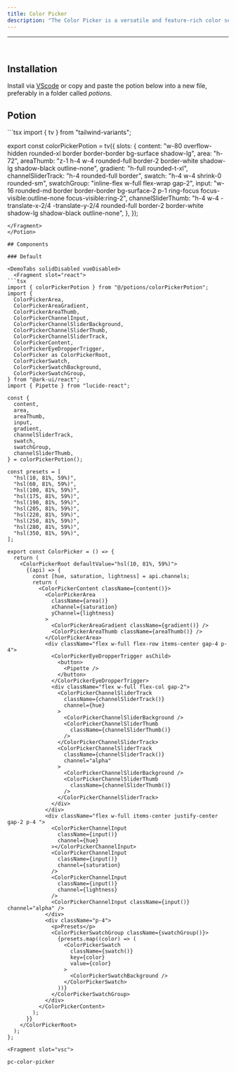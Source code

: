 ```yaml
---
title: Color Picker
description: "The Color Picker is a versatile and feature-rich color selection tool for your applications. It provides support for different color spaces, user interaction, and accessibility."
---
```

---


<div class="p-4 w-full flex justify-center items-center bg-surface-2 rounded-md">
    <div className="flex items-center w-full justify-center">
      <ColorPicker client:only="react"/>
    </div>
</div>

<br />

## Installation

Install via [VScode](/docs/getting-started/vsc) or copy and paste the potion below into a new file, preferably in a folder called *potions*.

## Potion 

<Potion>
<Fragment slot="contentSlot">
```tsx
import { tv } from "tailwind-variants";

export const colorPickerPotion = tv({
  slots: {
    content:
      "w-80 overflow-hidden rounded-xl border border-border bg-surface shadow-lg",
    area: "h-72",
    areaThumb:
      "z-1 h-4 w-4 rounded-full border-2 border-white shadow-lg shadow-black outline-none",
    gradient: "h-full rounded-t-xl",
    channelSliderTrack: "h-4 rounded-full border",
    swatch: "h-4 w-4 shrink-0 rounded-sm",
    swatchGroup: "inline-flex w-full flex-wrap gap-2",
    input:
      "w-16 rounded-md border border-border bg-surface-2 p-1 ring-focus focus-visible:outline-none focus-visible:ring-2",
    channelSliderThumb:
      "h-4 w-4 -translate-x-2/4 -translate-y-2/4 rounded-full border-2 border-white shadow-lg shadow-black outline-none",
  },
});

```
</Fragment>
</Potion>

## Components 

### Default 

<DemoTabs solidDisabled vueDisabled>
  <Fragment slot="react">
```tsx
import { colorPickerPotion } from "@/potions/colorPickerPotion";
import {
  ColorPickerArea,
  ColorPickerAreaGradient,
  ColorPickerAreaThumb,
  ColorPickerChannelInput,
  ColorPickerChannelSliderBackground,
  ColorPickerChannelSliderThumb,
  ColorPickerChannelSliderTrack,
  ColorPickerContent,
  ColorPickerEyeDropperTrigger,
  ColorPicker as ColorPickerRoot,
  ColorPickerSwatch,
  ColorPickerSwatchBackground,
  ColorPickerSwatchGroup,
} from "@ark-ui/react";
import { Pipette } from "lucide-react";

const {
  content,
  area,
  areaThumb,
  input,
  gradient,
  channelSliderTrack,
  swatch,
  swatchGroup,
  channelSliderThumb,
} = colorPickerPotion();

const presets = [
  "hsl(10, 81%, 59%)",
  "hsl(60, 81%, 59%)",
  "hsl(100, 81%, 59%)",
  "hsl(175, 81%, 59%)",
  "hsl(190, 81%, 59%)",
  "hsl(205, 81%, 59%)",
  "hsl(220, 81%, 59%)",
  "hsl(250, 81%, 59%)",
  "hsl(280, 81%, 59%)",
  "hsl(350, 81%, 59%)",
];

export const ColorPicker = () => {
  return (
    <ColorPickerRoot defaultValue="hsl(10, 81%, 59%)">
      {(api) => {
        const [hue, saturation, lightness] = api.channels;
        return (
          <ColorPickerContent className={content()}>
            <ColorPickerArea
              className={area()}
              xChannel={saturation}
              yChannel={lightness}
            >
              <ColorPickerAreaGradient className={gradient()} />
              <ColorPickerAreaThumb className={areaThumb()} />
            </ColorPickerArea>
            <div className="flex w-full flex-row items-center gap-4 p-4">
              <ColorPickerEyeDropperTrigger asChild>
                <button>
                  <Pipette />
                </button>
              </ColorPickerEyeDropperTrigger>
              <div className="flex w-full flex-col gap-2">
                <ColorPickerChannelSliderTrack
                  className={channelSliderTrack()}
                  channel={hue}
                >
                  <ColorPickerChannelSliderBackground />
                  <ColorPickerChannelSliderThumb
                    className={channelSliderThumb()}
                  />
                </ColorPickerChannelSliderTrack>
                <ColorPickerChannelSliderTrack
                  className={channelSliderTrack()}
                  channel="alpha"
                >
                  <ColorPickerChannelSliderBackground />
                  <ColorPickerChannelSliderThumb
                    className={channelSliderThumb()}
                  />
                </ColorPickerChannelSliderTrack>
              </div>
            </div>
            <div className="flex w-full items-center justify-center gap-2 p-4 ">
              <ColorPickerChannelInput
                className={input()}
                channel={hue}
              ></ColorPickerChannelInput>
              <ColorPickerChannelInput
                className={input()}
                channel={saturation}
              />
              <ColorPickerChannelInput
                className={input()}
                channel={lightness}
              />
              <ColorPickerChannelInput className={input()} channel="alpha" />
            </div>
            <div className="p-4">
              <p>Presets</p>
              <ColorPickerSwatchGroup className={swatchGroup()}>
                {presets.map((color) => (
                  <ColorPickerSwatch
                    className={swatch()}
                    key={color}
                    value={color}
                  >
                    <ColorPickerSwatchBackground />
                  </ColorPickerSwatch>
                ))}
              </ColorPickerSwatchGroup>
            </div>
          </ColorPickerContent>
        );
      }}
    </ColorPickerRoot>
  );
};

```
  </Fragment>

    <Fragment slot="vsc">
```bash
pc-color-picker
```
  </Fragment>
</DemoTabs>
